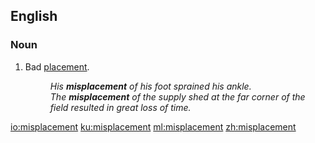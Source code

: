 ==English==

===Noun===
{{en-noun}}

# Bad [[placement]].
#: ''His '''misplacement''' of his foot sprained his ankle.''
#: ''The '''misplacement''' of the supply shed at the far corner of the field resulted in great loss of time.''

[[io:misplacement]]
[[ku:misplacement]]
[[ml:misplacement]]
[[zh:misplacement]]